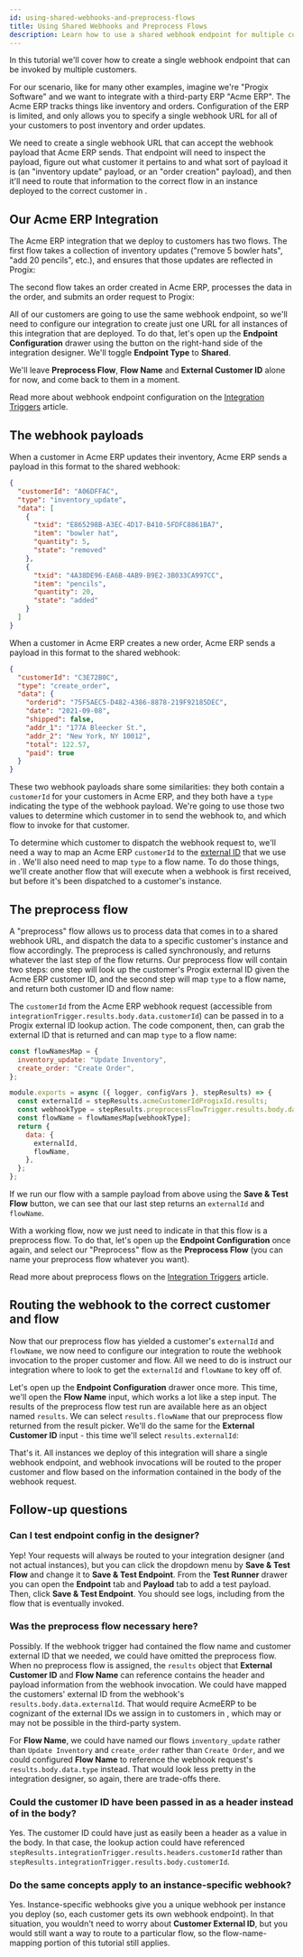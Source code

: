 ```yaml
---
id: using-shared-webhooks-and-preprocess-flows
title: Using Shared Webhooks and Preprocess Flows
description: Learn how to use a shared webhook endpoint for multiple customers, and route webhook invocations to specific customers and flows.
---
```



In this tutorial we'll cover how to create a single webhook endpoint that can be invoked by multiple customers.

For our scenario, like for many other examples, imagine we're "Progix Software" and we want to integrate with a third-party ERP "Acme ERP".
The Acme ERP tracks things like inventory and orders.
Configuration of the ERP is limited, and only allows you to specify a single webhook URL for all of your customers to post inventory and order updates.

We need to create a single webhook URL that can accept the webhook payload that Acme ERP sends.
That endpoint will need to inspect the payload, figure out what customer it pertains to and what sort of payload it is (an "inventory update" payload, or an "order creation" payload), and then it'll need to route that information to the correct flow in an instance deployed to the correct customer in .

<Screenshot
  filename="quickstarts/using-shared-webhooks-and-preprocess-flows/flow.png"
  maxWidth="400px"
  alt="Simple diagram of integration flows"
/>

## Our Acme ERP Integration

The Acme ERP integration that we deploy to customers has two flows.
The first flow takes a collection of inventory updates ("remove 5 bowler hats", "add 20 pencils", etc.), and ensures that those updates are reflected in Progix:

<Screenshot
  filename="quickstarts/using-shared-webhooks-and-preprocess-flows/inventory-flow.png"
  maxWidth="800px"
  alt="Acme ERP Update Inventory flow in  integration designer"
/>

The second flow takes an order created in Acme ERP, processes the data in the order, and submits an order request to Progix:

<Screenshot
  filename="quickstarts/using-shared-webhooks-and-preprocess-flows/order-flow.png"
  maxWidth="800px"
  alt="Acme ERP Create Order flow in  integration designer"
/>

All of our customers are going to use the same webhook endpoint, so we'll need to configure our integration to create just one URL for all instances of this integration that are deployed.
To do that, let's open up the **Endpoint Configuration** drawer using the button on the right-hand side of the integration designer.
We'll toggle **Endpoint Type** to **Shared**.

<Screenshot
  filename="quickstarts/using-shared-webhooks-and-preprocess-flows/endpoint-type-shared-instance.png"
  alt="AcmeERP Endpoint Configuration for shared endpoint in  integration designer"
/>

We'll leave **Preprocess Flow**, **Flow Name** and **External Customer ID** alone for now, and come back to them in a moment.

Read more about webhook endpoint configuration on the [Integration Triggers](integration-triggers.mdx#webhook-endpoint-configuration) article.

## The webhook payloads

When a customer in Acme ERP updates their inventory, Acme ERP sends a payload in this format to the shared webhook:

```json
{
  "customerId": "A06DFFAC",
  "type": "inventory_update",
  "data": [
    {
      "txid": "E865298B-A3EC-4D17-B410-5FDFC8861BA7",
      "item": "bowler hat",
      "quantity": 5,
      "state": "removed"
    },
    {
      "txid": "4A38DE96-EA6B-4AB9-B9E2-3B033CA997CC",
      "item": "pencils",
      "quantity": 20,
      "state": "added"
    }
  ]
}
```

When a customer in Acme ERP creates a new order, Acme ERP sends a payload in this format to the shared webhook:

```json
{
  "customerId": "C3E72B0C",
  "type": "create_order",
  "data": {
    "orderid": "75F5AEC5-D482-4386-8878-219F92185DEC",
    "date": "2021-09-08",
    "shipped": false,
    "addr_1": "177A Bleecker St.",
    "addr_2": "New York, NY 10012",
    "total": 122.57,
    "paid": true
  }
}
```

These two webhook payloads share some similarities: they both contain a `customerId` for your customers in Acme ERP, and they both have a `type` indicating the type of the webhook payload.
We're going to use those two values to determine which customer in to send the webhook to, and which flow to invoke for that customer.

To determine which customer to dispatch the webhook request to, we'll need a way to map an Acme ERP `customerId` to the [external ID](customers.mdx#customer-external-ids) that we use in .
We'll also need need to map `type` to a flow name.
To do those things, we'll create another flow that will execute when a webhook is first received, but before it's been dispatched to a customer's instance.

## The preprocess flow

A "preprocess" flow allows us to process data that comes in to a shared webhook URL, and dispatch the data to a specific customer's instance and flow accordingly.
The preprocess is called synchronously, and returns whatever the last step of the flow returns.
Our preprocess flow will contain two steps: one step will look up the customer's Progix external ID given the Acme ERP customer ID, and the second step will map `type` to a flow name, and return both customer ID and flow name:

<Screenshot
  filename="quickstarts/using-shared-webhooks-and-preprocess-flows/preprocess-flow.png"
  alt="AcmeERP preprocess flow in  integration designer"
/>

The `customerId` from the Acme ERP webhook request (accessible from `integrationTrigger.results.body.data.customerId`) can be passed in to a Progix external ID lookup action.
The code component, then, can grab the external ID that is returned and can map `type` to a flow name:

```javascript
const flowNamesMap = {
  inventory_update: "Update Inventory",
  create_order: "Create Order",
};

module.exports = async ({ logger, configVars }, stepResults) => {
  const externalId = stepResults.acmeCustomerIdProgixId.results;
  const webhookType = stepResults.preprocessFlowTrigger.results.body.data.type;
  const flowName = flowNamesMap[webhookType];
  return {
    data: {
      externalId,
      flowName,
    },
  };
};
```

If we run our flow with a sample payload from above using the **Save & Test Flow** button, we can see that our last step returns an `externalId` and `flowName`.

<Screenshot
  filename="quickstarts/using-shared-webhooks-and-preprocess-flows/preprocess-step-results.png"
  maxWidth="500px"
  alt="AcmeERP Update Inventory test runner step results in  integration designer"
/>

With a working flow, now we just need to indicate in that this flow is a preprocess flow.
To do that, let's open up the **Endpoint Configuration** once again, and select our "Preprocess" flow as the **Preprocess Flow** (you can name your preprocess flow whatever you want).

<Screenshot
  filename="quickstarts/using-shared-webhooks-and-preprocess-flows/set-preprocess-flow.png"
  maxWidth="700px"
  alt="Set preprocess flow for Acme ERP in  integration designer"
/>

Read more about preprocess flows on the [Integration Triggers](integration-triggers.mdx#the-preprocess-flow) article.

## Routing the webhook to the correct customer and flow

Now that our preprocess flow has yielded a customer's `externalId` and `flowName`, we now need to configure our integration to route the webhook invocation to the proper customer and flow.
All we need to do is instruct our integration where to look to get the `externalId` and `flowName` to key off of.

Let's open up the **Endpoint Configuration** drawer once more.
This time, we'll open the **Flow Name** input, which works a lot like a step input.
The results of the preprocess flow test run are available here as an object named `results`.
We can select `results.flowName` that our preprocess flow returned from the result picker.
We'll do the same for the **External Customer ID** input - this time we'll select `results.externalId`:

<Screenshot
  filename="quickstarts/using-shared-webhooks-and-preprocess-flows/reference-preprocess-results.png"
  maxWidth="600px"
  alt="Reference preprocess flow results in  integration designer"
/>

That's it.
All instances we deploy of this integration will share a single webhook endpoint, and webhook invocations will be routed to the proper customer and flow based on the information contained in the body of the webhook request.

## Follow-up questions

### Can I test endpoint config in the designer?

Yep! Your requests will always be routed to your integration designer (and not actual instances), but you can click the dropdown menu by **Save & Test Flow** and change it to **Save & Test Endpoint**.
From the **Test Runner** drawer you can open the **Endpoint** tab and **Payload** tab to add a test payload.
Then, click **Save & Test Endpoint**.
You should see logs, including from the flow that is eventually invoked.

<Screenshot
  filename="quickstarts/using-shared-webhooks-and-preprocess-flows/endpoint-test-payload.png"
  alt="Endpoint Test Payload"
/>

### Was the preprocess flow necessary here?

Possibly.
If the webhook trigger had contained the flow name and customer external ID that we needed, we could have omitted the preprocess flow.
When no preprocess flow is assigned, the `results` object that **External Customer ID** and **Flow Name** can reference contains the header and payload information from the webhook invocation.
We could have mapped the customers' external ID from the webhook's `results.body.data.externalId`.
That would require AcmeERP to be cognizant of the external IDs we assign in to customers in , which may or may not be possible in the third-party system.

For **Flow Name**, we could have named our flows `inventory_update` rather than `Update Inventory` and `create_order` rather than `Create Order`, and we could configured **Flow Name** to reference the webhook request's `results.body.data.type` instead.
That would look less pretty in the integration designer, so again, there are trade-offs there.

### Could the customer ID have been passed in as a header instead of in the body?

Yes. The customer ID could have just as easily been a header as a value in the body.
In that case, the lookup action could have referenced `stepResults.integrationTrigger.results.headers.customerId` rather than `stepResults.integrationTrigger.results.body.customerId`.

### Do the same concepts apply to an instance-specific webhook?

Yes. Instance-specific webhooks give you a unique webhook per instance you deploy (so, each customer gets its own webhook endpoint).
In that situation, you wouldn't need to worry about **Customer External ID**, but you would still want a way to route to a particular flow, so the flow-name-mapping portion of this tutorial still applies.
